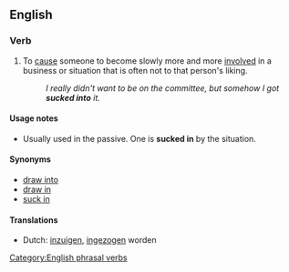 ==English==

===Verb===
{{infl|en|verb|head=to [[suck]] [[into]]}}

# To [[cause]] someone to become slowly more and more [[involved]] in a business or situation that is often not to that person's liking.
#: ''I really didn't want to be on the committee, but somehow I got '''sucked into''' it.''

====Usage notes====
* Usually used in the passive. One is '''sucked in''' by the situation.

====Synonyms====
* [[draw into]]
* [[draw in]]
* [[suck in]]

====Translations====
*Dutch: [[inzuigen]], [[ingezogen]] worden
[[Category:English phrasal verbs]]